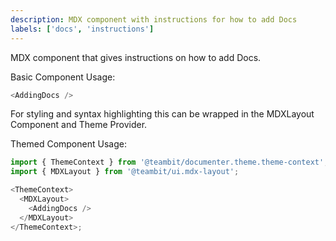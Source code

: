 ```yaml
---
description: MDX component with instructions for how to add Docs
labels: ['docs', 'instructions']
---
```


MDX component that gives instructions on how to add Docs.

Basic Component Usage:

```js
<AddingDocs />
```

For styling and syntax highlighting this can be wrapped in the MDXLayout Component and Theme Provider.

Themed Component Usage:

```js
import { ThemeContext } from '@teambit/documenter.theme.theme-context';
import { MDXLayout } from '@teambit/ui.mdx-layout';

<ThemeContext>
  <MDXLayout>
    <AddingDocs />
  </MDXLayout>
</ThemeContext>;
```
